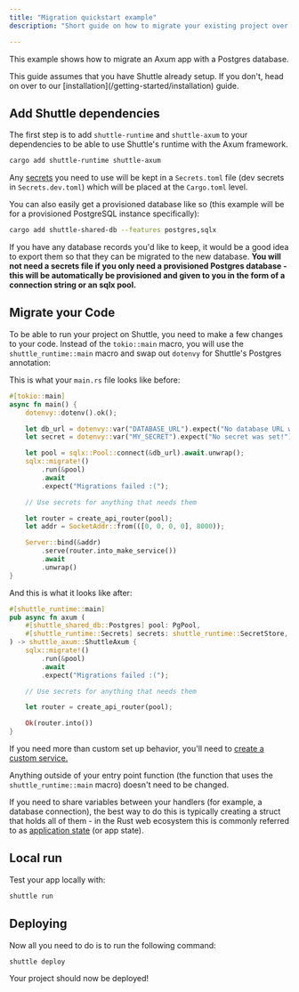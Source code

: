 ```yaml
---
title: "Migration quickstart example"
description: "Short guide on how to migrate your existing project over to Shuttle"

---
```


This example shows how to migrate an Axum app with a Postgres database.

<Note>
    This guide assumes that you have Shuttle already setup.
    If you don't, head on over to our [installation](/getting-started/installation) guide.
</Note>

## Add Shuttle dependencies

The first step is to add `shuttle-runtime` and `shuttle-axum` to your dependencies to be able to use Shuttle's runtime with the Axum framework.

```bash
cargo add shuttle-runtime shuttle-axum
```

Any [secrets](/resources/shuttle-secrets) you need to use will be kept in a `Secrets.toml` file (dev secrets in `Secrets.dev.toml`) which will be placed at the `Cargo.toml` level.

You can also easily get a provisioned database like so (this example will be for a provisioned PostgreSQL instance specifically):

```bash
cargo add shuttle-shared-db --features postgres,sqlx
```

If you have any database records you'd like to keep, it would be a good idea to export them so that they can be migrated to the new database.
**You will not need a secrets file if you only need a provisioned Postgres database - this will be automatically be provisioned and given to you in the form of a connection string or an sqlx pool.**

## Migrate your Code

To be able to run your project on Shuttle, you need to make a few changes to your code.
Instead of the `tokio::main` macro, you will use the `shuttle_runtime::main` macro and swap out `dotenvy` for Shuttle's Postgres annotation:

This is what your `main.rs` file looks like before:

```rust main.rs
#[tokio::main]
async fn main() {
    dotenvy::dotenv().ok();

    let db_url = dotenvy::var("DATABASE_URL").expect("No database URL was set!");
    let secret = dotenvy::var("MY_SECRET").expect("No secret was set!");

    let pool = sqlx::Pool::connect(&db_url).await.unwrap();
    sqlx::migrate!()
        .run(&pool)
        .await
        .expect("Migrations failed :(");

    // Use secrets for anything that needs them

    let router = create_api_router(pool);
    let addr = SocketAddr::from(([0, 0, 0, 0], 8000));

    Server::bind(&addr)
        .serve(router.into_make_service())
        .await
        .unwrap()
}
```

And this is what it looks like after:

```rust main.rs
#[shuttle_runtime::main]
pub async fn axum (
    #[shuttle_shared_db::Postgres] pool: PgPool,
    #[shuttle_runtime::Secrets] secrets: shuttle_runtime::SecretStore,
) -> shuttle_axum::ShuttleAxum {
    sqlx::migrate!()
        .run(&pool)
        .await
        .expect("Migrations failed :(");

    // Use secrets for anything that needs them

    let router = create_api_router(pool);

    Ok(router.into())
}
```

If you need more than custom set up behavior, you'll need to [create a custom service.](https://docs.shuttle.dev/tutorials/custom-service)

Anything outside of your entry point function (the function that uses the `shuttle_runtime::main` macro) doesn't need to be changed.

If you need to share variables between your handlers (for example, a database connection), the best way to do this is typically creating a struct that holds all of them - in the Rust web ecosystem this is commonly referred to as [application state](https://www.shuttle.dev/blog/2023/12/06/using-axum-rust#app-state-in-axum) (or app state).

## Local run

Test your app locally with:

```bash
shuttle run
```

## Deploying

Now all you need to do is to run the following command:

```bash
shuttle deploy
```

Your project should now be deployed!

